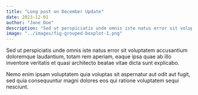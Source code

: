 ```yaml
---
title: "Long post on December Update"
date: 2023-12-01
author: "Jane Doe"
description: "Sed ut perspiciatis unde omnis iste natus error sit voluptatem accusantium doloremque laudantium, totam rem aperiam, eaque ipsa quae ab illo inventore"
image: "../images/fig-grouped-boxplot-1.png"
---
```


Sed ut perspiciatis unde omnis iste natus error sit voluptatem accusantium doloremque laudantium, totam rem aperiam, eaque ipsa quae ab illo inventore veritatis et quasi architecto beatae vitae dicta sunt explicabo. 

Nemo enim ipsam voluptatem quia voluptas sit aspernatur aut odit aut fugit, sed quia consequuntur magni dolores eos qui ratione voluptatem sequi nesciunt.



